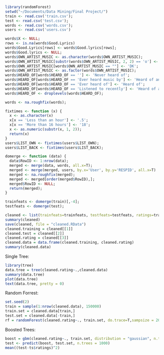```r
library(randomForest)
setwd("~/Documents/Data Mining/Final Project/")
train <- read.csv('train.csv');
test <- read.csv('test.csv');
words <- read.csv('words.csv');
users <- read.csv('users.csv')

words$X <- NULL;
rows <- is.na(words$Good.Lyrics)
words$Good.Lyrics[rows] <- words$Good.lyrics[rows];
words$Good.lyrics <- NULL;
words$OWN_ARTIST_MUSIC <- as.character(words$OWN_ARTIST_MUSIC);
words$OWN_ARTIST_MUSIC[substr(words$OWN_ARTIST_MUSIC, 2, 2) == 'o'] <- 'DK';
words$OWN_ARTIST_MUSIC[words$OWN_ARTIST_MUSIC == ""] <- 'DK';
words$OWN_ARTIST_MUSIC <- as.factor(words$OWN_ARTIST_MUSIC);
words$HEARD_OF[words$HEARD_OF == ''] <- 'Never heard of';
words$HEARD_OF[words$HEARD_OF == 'Ever heard music by'] <- 'Heard of and listened to music EVER';
words$HEARD_OF[words$HEARD_OF == 'Ever heard of'] <- 'Heard of';
words$HEARD_OF[words$HEARD_OF == 'Listened to recently'] <- 'Heard of and listened to music RECENTLY';
words$HEARD_OF <- droplevels(words$HEARD_OF);

words <- na.roughfix(words);

fixtimes <- function (x) {
  x <- as.character(x)
  x[x == 'Less than an hour'] <- '.5';
  x[x == 'More than 16 hours'] <- '18';
  x <- as.numeric(substr(x, 1, 2));
  return(x)
}
users$LIST_OWN <- fixtimes(users$LIST_OWN);
users$LIST_BACK <- fixtimes(users$LIST_BACK);

domerge <- function (data) {
  data$RowID <- 1:nrow(data);
  merged <- merge(data, words, all.x=T);
  merged <- merge(merged, users, by.x='User', by.y='RESPID', all.x=T)
  merged <- na.roughfix(merged);
  merged <- merged[order(merged$RowID),];
  merged$RowID <- NULL;
  return(merged);
}

trainfeats <- domerge(train)[,-4];
testfeats <- domerge(test);

cleaned <- list(trainfeats=trainfeats, testfeats=testfeats, ratings=train$Rating)
summary(cleaned)
save(cleaned, file = "cleaned.RData")
cleaned.training = cleaned[[1]]
cleaned.test = cleaned[[2]]
cleaned.rating = cleaned[[3]]
cleaned.data = data.frame(cleaned.training, cleaned.rating)
summary(cleaned.data)
```

Single Tree:
```r
library(tree)
data.tree = tree(cleaned.rating~.,cleaned.data)
summary(data.tree)
plot(data.tree)
text(data.tree, pretty = 0)
```

Random Forrest:
```r
set.seed(2)
train = sample(1:nrow(cleaned.data), 150000)
train.set = cleaned.data[train,]
test.set = cleaned.data[-train,]
rf = randomForest(cleaned.rating~., train.set, do.trace=T,sampsize = 20000, ntree=100)
```

Boosted Trees:
```r
boost = gbm(cleaned.rating~., train.set, distribution = "gaussian", n.trees = 1000, shrinkage = 0.01,interaction.depth = 4, verbose = T)
test <- predict(boost, test.set, n.trees = 1000)
mean((test-ts$ratings)^2)
```



